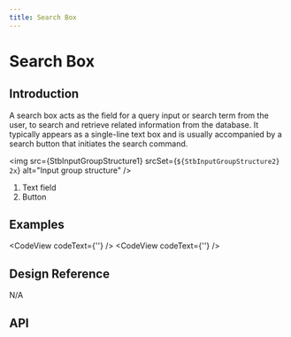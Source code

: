 ```yaml
---
title: Search Box
---
```




# Search Box

## Introduction

A search box acts as the field for a query input or search term from the user, to search and retrieve related information from the database. It typically appears as a single-line text box and is usually accompanied by a search button that initiates the search command.

<img
  src={StbInputGroupStructure1}
  srcSet={`${StbInputGroupStructure2} 2x`}
  alt="Input group structure"
/>
<ol className="u-textGray u-marginTopTiny">
  <li>Text field</li>
  <li>Button</li>
</ol>

## Examples

<CodeView codeText={'<SearchBox placeholder="Search..." />'} />
<CodeView codeText={'<SearchBox placeholder="Search..." buttonText="Search" buttonIcon={null} />'} />

## Design Reference

N/A

## API

<ComponentApi name="SearchBox" importName="SearchBox" />
